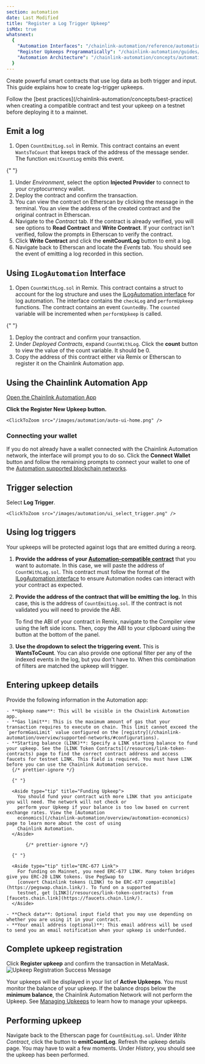 ```yaml
---
section: automation
date: Last Modified
title: "Register a Log Trigger Upkeep"
isMdx: true
whatsnext:
  {
    "Automation Interfaces": "/chainlink-automation/reference/automation-interfaces",
    "Register Upkeeps Programmatically": "/chainlink-automation/guides/register-upkeep-in-contract",
    "Automation Architecture": "/chainlink-automation/concepts/automation-architecture",
  }
---
```



Create powerful smart contracts that use log data as both trigger and input. This guide explains how to create log-trigger upkeeps.

<Aside type="tip" title="Testing and best practices">
  Follow the [best practices](/chainlink-automation/concepts/best-practice) when creating a compatible contract and test
  your upkeep on a testnet before deploying it to a mainnet.
</Aside>

## Emit a log

1. Open `CountEmitLog.sol` in Remix. This contract contains an event `WantsToCount` that keeps track of the address of the message sender. The function `emitCountLog` emits this event.

{" "}

<CodeSample src="samples/Automation/CountEmitLog.sol" />

1. Under _Environment_, select the option **Injected Provider** to connect to your cryptocurrency wallet.
1. Deploy the contract and confirm the transaction.
1. You can view the contract on Etherscan by clicking the message in the terminal. You an view the address of the created contract and the original contract in Etherscan.
   <ClickToZoom src="/images/automation/log-trig-addresses.png" />
1. Navigate to the _Contract_ tab. If the contract is already verified, you will see options to **Read Contract** and **Write Contract**. If your contract isn't verified, follow the prompts in Etherscan to verify the contract.
1. Click **Write Contract** and click the **emitCountLog** button to emit a log.
1. Navigate back to Etherscan and locate the _Events_ tab. You should see the event of emitting a log recorded in this section.
   <ClickToZoom src="/images/automation/log-trig-event.png" />

## Using `ILogAutomation` Interface

1. Open `CountWithLog.sol` in Remix. This contract contains a struct to account for the log structure and uses the [ILogAutomation interface](/chainlink-automation/reference/automation-interfaces#ilogautomation) for log automation. The interface contains the `checkLog` and `performUpkeep` functions. The contract contains an event `CountedBy`. The `counted` variable will be incremented when `performUpkeep` is called.

{" "}

<CodeSample src="samples/Automation/CountWithLog.sol" />

1. Deploy the contract and confirm your transaction.
1. Under _Deployed Contracts_, expand `CountWithLog`. Click the **count** button to view the value of the count variable. It should be 0.
   <ClickToZoom src="/images/automation/log-trig-count-0.png" />
1. Copy the address of this contract either via Remix or Etherscan to register it on the Chainlink Automation app.

## Using the Chainlink Automation App

<div class="remix-callout">
  <a href="https://automation.chain.link">Open the Chainlink Automation App</a>
</div>

**Click the Register New Upkeep button.**

    <ClickToZoom src="/images/automation/auto-ui-home.png" />

### Connecting your wallet

If you do not already have a wallet connected with the Chainlink Automation network, the interface will prompt you to do so. Click the **Connect Wallet** button and follow the remaining prompts to connect your wallet to one of the [Automation supported blockchain networks](/chainlink-automation/overview/supported-networks).

<ClickToZoom src="/images/automation/auto-ui-wallet.png" />

## Trigger selection

Select **Log Trigger**.

    <ClickToZoom src="/images/automation/ui_select_trigger.png" />

## Using log triggers

<Aside type="tip" title="Reorg protection">
  Your upkeeps will be protected against logs that are emitted during a reorg.
</Aside>

1. **Provide the address of your [Automation-compatible contract](/chainlink-automation/guides/compatible-contracts)** that you want to automate. In this case, we will paste the address of `CountWithLog.sol`. This contract must follow the format of the [ILogAutomation interface](https://github.com/smartcontractkit/chainlink/blob/master/contracts/src/v0.8/automation/interfaces/ILogAutomation.sol) to ensure Automation nodes can interact with your contract as expected.

   <ClickToZoom src="/images/automation/log_trig_1_upkeep_address.png" />

1. **Provide the address of the contract that will be emitting the log.** In this case, this is the address of `CountEmitLog.sol`. If the contract is not validated you will need to provide the ABI.

   <ClickToZoom src="/images/automation/log_trig_2_emitter_address.png" />

   To find the ABI of your contract in Remix, navigate to the Compiler view using the left side icons. Then, copy the ABI to your clipboard using the button at the bottom of the panel.

   <ClickToZoom src="/images/automation/log-trig-ebi.png" />

1. **Use the dropdown to select the triggering event.** This is **WantsToCount**. You can also provide one optional filter per any of the indexed events in the log, but you don't have to. When this combination of filters are matched the upkeep will trigger.

   <ClickToZoom src="/images/automation/log_trig_3_logsig_filter_populated.png" />

## Entering upkeep details

Provide the following information in the Automation app:

    - **Upkeep name**: This will be visible in the Chainlink Automation app.
    - **Gas limit**: This is the maximum amount of gas that your transaction requires to execute on chain. This limit cannot exceed the `performGasLimit` value configured on the [registry](/chainlink-automation/overview/supported-networks/#configurations).
    - **Starting balance (LINK)**: Specify a LINK starting balance to fund your upkeep. See the [LINK Token Contracts](/resources/link-token-contracts) page to find the correct contract address and access faucets for testnet LINK. This field is required. You must have LINK before you can use the Chainlink Automation service.
      {/* prettier-ignore */}

      {" "}

      <Aside type="tip" title="Funding Upkeep">
        You should fund your contract with more LINK that you anticipate you will need. The network will not check or
        perform your Upkeep if your balance is too low based on current exchange rates. View the [Automation
        economics](/chainlink-automation/overview/automation-economics) page to learn more about the cost of using
        Chainlink Automation.
      </Aside>

           {/* prettier-ignore */}

      {" "}

      <Aside type="tip" title="ERC-677 Link">
        For funding on Mainnet, you need ERC-677 LINK. Many token bridges give you ERC-20 LINK tokens. Use PegSwap to
        [convert Chainlink tokens (LINK) to be ERC-677 compatible](https://pegswap.chain.link/). To fund on a supported
        testnet, get [LINK](/resources/link-token-contracts) from [faucets.chain.link](https://faucets.chain.link/).
      </Aside>

    - **Check data**: Optional input field that you may use depending on whether you are using it in your contract.
    - **Your email address (optional)**: This email address will be used to send you an email notification when your upkeep is underfunded.

## Complete upkeep registration

Click **Register upkeep** and confirm the transaction in MetaMask.
![Upkeep Registration Success Message](/images/automation/automation-registration-submitted.png)

Your upkeeps will be displayed in your list of **Active Upkeeps**. You must monitor the balance of your upkeep. If the balance drops below the **minimum balance**, the Chainlink Automation Network will not perform the Upkeep. See [Managing Upkeeps](/chainlink-automation/guides/manage-upkeeps) to learn how to manage your upkeeps.

<ClickToZoom src="/images/automation/log-trig-config.png" />

## Performing upkeep

Navigate back to the Etherscan page for `CountEmitLog.sol`. Under _Write Contract_, click the button to **emitCountLog**. Refresh the upkeep details page. You may have to wait a few moments. Under _History_, you should see the upkeep has been performed.
